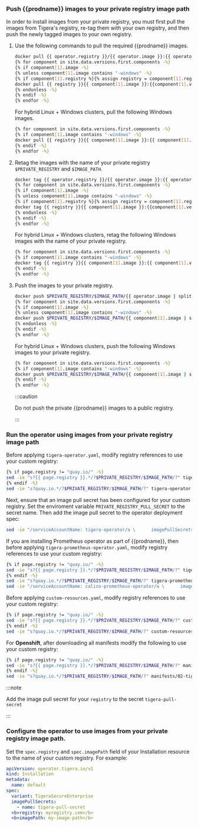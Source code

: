 ### Push {{prodname}} images to your private registry image path

In order to install images from your private registry, you must first pull the images from Tigera's registry, re-tag them with your own registry, and then push the newly tagged images to your own registry.

1. Use the following commands to pull the required {{prodname}} images.

   ```bash
   docker pull {{ operator.registry }}/{{ operator.image }}:{{ operator.version }}
   {% for component in site.data.versions.first.components -%}
   {% if component[1].image -%}
   {% unless component[1].image contains "-windows" -%}
   {% if component[1].registry %}{% assign registry = component[1].registry | append: "/" %}{% else %}{% assign registry = page.registry -%} {% endif -%}
   docker pull {{ registry }}{{ component[1].image }}:{{component[1].version}}
   {% endunless -%}
   {% endif -%}
   {% endfor -%}
   ```

   For hybrid Linux + Windows clusters, pull the following Windows images.

   ```bash
   {% for component in site.data.versions.first.components -%}
   {% if component[1].image contains "-windows" -%}
   docker pull {{ registry }}{{ component[1].image }}:{{ component[1].version }}
   {% endif -%}
   {% endfor -%}
   ```

1. Retag the images with the name of your private registry `$PRIVATE_REGISTRY` and `$IMAGE_PATH`.

   ```bash
   docker tag {{ operator.registry }}/{{ operator.image }}:{{ operator.version }} $PRIVATE_REGISTRY/$IMAGE_PATH/{{ operator.image | split: "/" | last }}:{{ operator.version }}
   {% for component in site.data.versions.first.components -%}
   {% if component[1].image -%}
   {% unless component[1].image contains "-windows" -%}
   {% if component[1].registry %}{% assign registry = component[1].registry | append: "/" %}{% else %}{% assign registry = page.registry -%} {% endif -%}
   docker tag {{ registry }}{{ component[1].image }}:{{component[1].version}} $PRIVATE_REGISTRY/$IMAGE_PATH/{{ component[1].image | split: "/" | last }}:{{component[1].version}}
   {% endunless -%}
   {% endif -%}
   {% endfor -%}
   ```

   For hybrid Linux + Windows clusters, retag the following Windows images with the name of your private registry.

   ```bash
   {% for component in site.data.versions.first.components -%}
   {% if component[1].image contains "-windows" -%}
   docker tag {{ registry }}{{ component[1].image }}:{{ component[1].version }} $PRIVATE_REGISTRY/$IMAGE_PATH/{{ component[1].image | split: "/" | last }}:{{ component[1].version }}
   {% endif -%}
   {% endfor -%}
   ```

1. Push the images to your private registry.

   ```bash
   docker push $PRIVATE_REGISTRY/$IMAGE_PATH/{{ operator.image | split: "/" | last }}:{{ operator.version }}
   {% for component in site.data.versions.first.components -%}
   {% if component[1].image -%}
   {% unless component[1].image contains "-windows" -%}
   docker push $PRIVATE_REGISTRY/$IMAGE_PATH/{{ component[1].image | split: "/" | last}}:{{component[1].version}}
   {% endunless -%}
   {% endif -%}
   {% endfor -%}
   ```

   For hybrid Linux + Windows clusters, push the following Windows images to your private registry.

   ```bash
   {% for component in site.data.versions.first.components -%}
   {% if component[1].image contains "-windows" -%}
   docker push $PRIVATE_REGISTRY/$IMAGE_PATH/{{ component[1].image | split: "/" | last}}:{{component[1].version}}
   {% endif -%}
   {% endfor -%}
   ```

   :::caution

   Do not push the private {{prodname}} images to a public registry.
   
   :::

### Run the operator using images from your private registry image path

Before applying `tigera-operator.yaml`, modify registry references to use your custom registry:

```bash
{% if page.registry != "quay.io/" -%}
sed -ie "s?{{ page.registry }}.*/?$PRIVATE_REGISTRY/$IMAGE_PATH/?" tigera-operator.yaml
{% endif -%}
sed -ie "s?quay.io.*/?$PRIVATE_REGISTRY/$IMAGE_PATH/?" tigera-operator.yaml
```
<!-- The second 'sed' should be removed once operator launches Prometheus & Alertmanager -->

Next, ensure that an image pull secret has been configured for your custom registry. Set the enviroment variable `PRIVATE_REGISTRY_PULL_SECRET` to the secret name.
Then add the image pull secret to the operator deployment spec:

```bash
sed -ie "/serviceAccountName: tigera-operator/a \      imagePullSecrets:\n\      - name: $PRIVATE_REGISTRY_PULL_SECRET"  tigera-operator.yaml
```

If you are installing Prometheus operator as part of {{prodname}}, then before applying `tigera-prometheus-operator.yaml`, modify registry references to use your custom registry:

```bash
{% if page.registry != "quay.io/" -%}
sed -ie "s?{{ page.registry }}.*/?$PRIVATE_REGISTRY/$IMAGE_PATH/?" tigera-prometheus-operator.yaml
{% endif -%}
sed -ie "s?quay.io.*/?$PRIVATE_REGISTRY/$IMAGE_PATH/?" tigera-prometheus-operator.yaml
sed -ie "/serviceAccountName: calico-prometheus-operator/a \      imagePullSecrets:\n\      - name: $PRIVATE_REGISTRY_PULL_SECRET"  tigera-prometheus-operator.yaml
```
<!-- The second 'sed' should be removed once operator launches Prometheus & Alertmanager -->

Before applying `custom-resources.yaml`, modify registry references to use your custom registry:

```bash
{% if page.registry != "quay.io/" -%}
sed -ie "s?{{ page.registry }}.*/?$PRIVATE_REGISTRY/$IMAGE_PATH/?" custom-resources.yaml
{% endif -%}
sed -ie "s?quay.io.*/?$PRIVATE_REGISTRY/$IMAGE_PATH/?" custom-resources.yaml
```
<!-- The second 'sed' should be removed once operator launches Prometheus & Alertmanager -->

For <b>Openshift</b>, after downloading all manifests modify the following to use your custom registry:

```bash
{% if page.registry != "quay.io/" -%}
sed -ie "s?{{ page.registry }}.*/?$PRIVATE_REGISTRY/$IMAGE_PATH/?" manifests/02-tigera-operator.yaml
{% endif -%}
sed -ie "s?quay.io.*/?$PRIVATE_REGISTRY/$IMAGE_PATH/?" manifests/02-tigera-operator.yaml
```

:::note

Add the image pull secret for your `registry` to the secret `tigera-pull-secret`

:::

### Configure the operator to use images from your private registry image path.

Set the `spec.registry` and `spec.imagePath` field of your Installation resource to the name of your custom registry. For example:

```yaml
apiVersion: operator.tigera.io/v1
kind: Installation
metadata:
  name: default
spec:
  variant: TigeraSecureEnterprise
  imagePullSecrets:
    - name: tigera-pull-secret
  <b>registry: myregistry.com</b>
  <b>imagePath: my-image-path</b>

```
